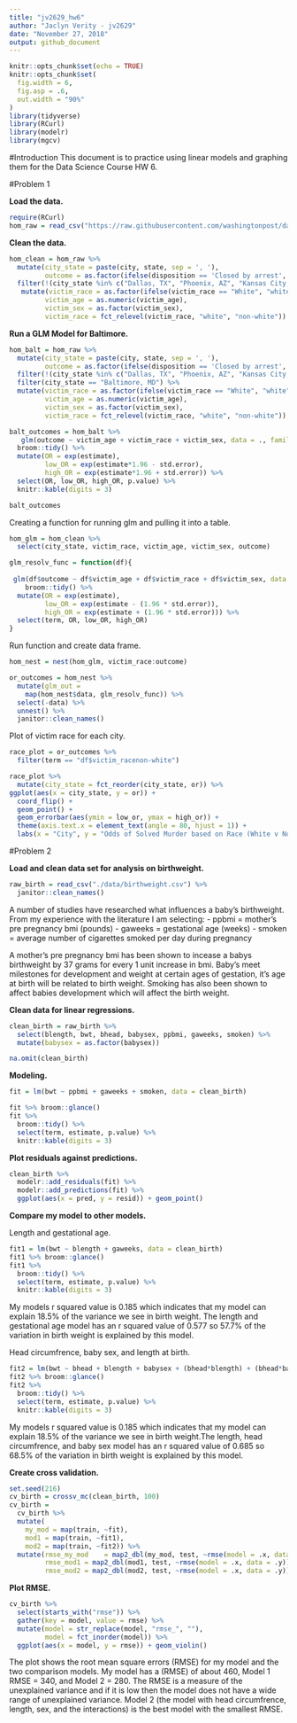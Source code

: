 ```yaml
---
title: "jv2629_hw6"
author: "Jaclyn Verity - jv2629"
date: "November 27, 2018"
output: github_document
---
```


```r
knitr::opts_chunk$set(echo = TRUE)
knitr::opts_chunk$set(
  fig.width = 6,
  fig.asp = .6,
  out.width = "90%"
)
library(tidyverse)
library(RCurl)
library(modelr)
library(mgcv)
```

#Introduction
This document is to practice using linear models and graphing them for the Data Science Course HW 6.

#Problem 1

**Load the data.**
```r
require(RCurl)
hom_raw = read_csv("https://raw.githubusercontent.com/washingtonpost/data-homicides/master/homicide-data.csv") 
```

**Clean the data.**
```r
hom_clean = hom_raw %>% 
  mutate(city_state = paste(city, state, sep = ', '),
         outcome = as.factor(ifelse(disposition == 'Closed by arrest', 1, 0))) %>% 
  filter(!(city_state %in% c("Dallas, TX", "Phoenix, AZ", "Kansas City, MO", "Tulsa, AL"))) %>% 
   mutate(victim_race = as.factor(ifelse(victim_race == "White", "white", "non-white" )),
         victim_age = as.numeric(victim_age),
         victim_sex = as.factor(victim_sex),
         victim_race = fct_relevel(victim_race, "white", "non-white"))

```

**Run a GLM Model for Baltimore.**

```r
hom_balt = hom_raw %>% 
  mutate(city_state = paste(city, state, sep = ', '),
         outcome = as.factor(ifelse(disposition == 'Closed by arrest', 'solved', 'unsolved'))) %>% 
  filter(!(city_state %in% c("Dallas, TX", "Phoenix, AZ", "Kansas City, MO", "Tulsa, AL"))) %>% 
  filter(city_state == "Baltimore, MD") %>% 
  mutate(victim_race = as.factor(ifelse(victim_race == "White", "white", "non-white" )),
         victim_age = as.numeric(victim_age),
         victim_sex = as.factor(victim_sex),
         victim_race = fct_relevel(victim_race, "white", "non-white"))

balt_outcomes = hom_balt %>% 
   glm(outcome ~ victim_age + victim_race + victim_sex, data = ., family = binomial()) %>% 
  broom::tidy() %>% 
  mutate(OR = exp(estimate),
         low_OR = exp(estimate*1.96 - std.error),
         high_OR = exp(estimate*1.96 + std.error)) %>%
  select(OR, low_OR, high_OR, p.value) %>% 
  knitr::kable(digits = 3)

balt_outcomes
```

Creating a function for running glm and pulling it into a table.
```r
hom_glm = hom_clean %>% 
  select(city_state, victim_race, victim_age, victim_sex, outcome)

glm_resolv_func = function(df){
  
 glm(df$outcome ~ df$victim_age + df$victim_race + df$victim_sex, data = df, family = binomial()) %>% 
    broom::tidy() %>% 
  mutate(OR = exp(estimate),
         low_OR = exp(estimate - (1.96 * std.error)),
         high_OR = exp(estimate + (1.96 * std.error))) %>%
  select(term, OR, low_OR, high_OR)
}
```

Run function and create data frame.
```r
hom_nest = nest(hom_glm, victim_race:outcome)

or_outcomes = hom_nest %>% 
  mutate(glm_out =
    map(hom_nest$data, glm_resolv_func)) %>% 
  select(-data) %>% 
  unnest() %>% 
  janitor::clean_names()
```

Plot of victim race for each city. 
```r
race_plot = or_outcomes %>% 
  filter(term == "df$victim_racenon-white")

race_plot %>% 
  mutate(city_state = fct_reorder(city_state, or)) %>% 
ggplot(aes(x = city_state, y = or)) +
  coord_flip() +
  geom_point() + 
  geom_errorbar(aes(ymin = low_or, ymax = high_or)) +
  theme(axis.text.x = element_text(angle = 80, hjust = 1)) +
  labs(x = "City", y = "Odds of Solved Murder based on Race (White v Non-White)")
```

#Problem 2

**Load and clean data set for analysis on birthweight.**
```r
raw_birth = read_csv("./data/birthweight.csv") %>% 
  janitor::clean_names()
```

A number of studies have researched what influences a baby's birthweight. From my experience with the literature I am selecting:
- ppbmi = mother's pre pregnancy bmi (pounds)
- gaweeks = gestational age (weeks)
- smoken = average number of cigarettes smoked per day during pregnancy

A mother's pre pregnancy bmi has been shown to incease a babys birthweight by 37 grams for every 1 unit increase in bmi. Baby's meet milestones for development and weight at certain ages of gestation, it's age at birth will be related to birth weight. Smoking has also been shown to affect babies development which will affect the birth weight. 

**Clean data for linear regressions.**
```r
clean_birth = raw_birth %>% 
  select(blength, bwt, bhead, babysex, ppbmi, gaweeks, smoken) %>% 
  mutate(babysex = as.factor(babysex))

na.omit(clean_birth)
```

**Modeling.**
```r
fit = lm(bwt ~ ppbmi + gaweeks + smoken, data = clean_birth)

fit %>% broom::glance()
fit %>% 
  broom::tidy() %>% 
  select(term, estimate, p.value) %>% 
  knitr::kable(digits = 3)
```

**Plot residuals against predictions.**
```r
clean_birth %>% 
  modelr::add_residuals(fit) %>% 
  modelr::add_predictions(fit) %>% 
  ggplot(aes(x = pred, y = resid)) + geom_point()
```

**Compare my model to other models.**

Length and gestational age.
```r
fit1 = lm(bwt ~ blength + gaweeks, data = clean_birth)
fit1 %>% broom::glance()
fit1 %>% 
  broom::tidy() %>% 
  select(term, estimate, p.value) %>% 
  knitr::kable(digits = 3)
```

My models r squared value is 0.185 which indicates that my model can explain 18.5% of the variance we see in birth weight. The length and gestational age model has an r squared value of 0.577 so 57.7% of the variation in birth weight is explained by this model. 


Head circumfrence, baby sex, and length at birth.
```r
fit2 = lm(bwt ~ bhead + blength + babysex + (bhead*blength) + (bhead*babysex) + (blength*babysex) + (bhead*blength*babysex), data = clean_birth)
fit2 %>% broom::glance()
fit2 %>% 
  broom::tidy() %>% 
  select(term, estimate, p.value) %>% 
  knitr::kable(digits = 3)
```

My models r squared value is 0.185 which indicates that my model can explain 18.5% of the variance we see in birth weight.The length, head circumfrence, and baby sex model has an r squared value of 0.685 so 68.5% of the variation in birth weight is explained by this model.

**Create cross validation.**
```r
set.seed(216)
cv_birth = crossv_mc(clean_birth, 100)
cv_birth = 
  cv_birth %>% 
  mutate(
    my_mod = map(train, ~fit),
    mod1 = map(train, ~fit1),
    mod2 = map(train, ~fit2)) %>% 
  mutate(rmse_my_mod    = map2_dbl(my_mod, test, ~rmse(model = .x, data = .y)),
         rmse_mod1 = map2_dbl(mod1, test, ~rmse(model = .x, data = .y)),
         rmse_mod2 = map2_dbl(mod2, test, ~rmse(model = .x, data = .y)))
```

**Plot RMSE.**
```r
cv_birth %>% 
  select(starts_with("rmse")) %>% 
  gather(key = model, value = rmse) %>% 
  mutate(model = str_replace(model, "rmse_", ""),
         model = fct_inorder(model)) %>% 
  ggplot(aes(x = model, y = rmse)) + geom_violin()
```

The plot shows the root mean square errors (RMSE) for my model and the two comparison models. My model has a (RMSE) of about 460, Model 1 RMSE = 340, and Model 2 = 280. The RMSE is a measure of the unexplained variance and if it is low then the model does not have a wide range of unexplained variance. Model 2 (the model with head circumfrence, length, sex, and the interactions) is the best model with the smallest RMSE.